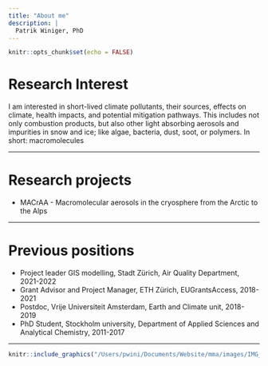 ```yaml
---
title: "About me"
description: |
  Patrik Winiger, PhD
---
```


```r
knitr::opts_chunk$set(echo = FALSE)
```

# Research Interest  
I am interested in short-lived climate pollutants, their sources, effects on climate, health impacts, and potential mitigation pathways. This includes not only combustion products, but also other light absorbing aerosols and impurities in snow and ice; like algae, bacteria, dust, soot, or polymers. In short: macromolecules

---  

# Research projects  
* MACrAA - Macromolecular aerosols in the cryosphere from the Arctic to the Alps

---  

# Previous positions  
* Project leader GIS modelling, Stadt Zürich, Air Quality Department, 2021-2022  
* Grant Advisor and Project Manager, ETH Zürich, EUGrantsAccess, 2018-2021  
* Postdoc, Vrije Universiteit Amsterdam, Earth and Climate unit, 2018-2019  
* PhD Student, Stockholm university, Department of Applied Sciences and Analytical Chemistry, 2011-2017  

---  

```r
knitr::include_graphics("/Users/pwini/Documents/Website/mma/images/IMG_20180830_122204.jpg")
```
